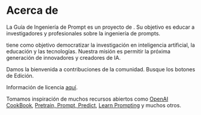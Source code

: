 # Acerca de

La Guía de Ingeniería de Prompt es un proyecto de . Su objetivo es educar a investigadores y profesionales sobre la ingeniería de prompts.

 tiene como objetivo democratizar la investigación en inteligencia artificial, la educación y las tecnologías. Nuestra misión es permitir la próxima generación de innovadores y creadores de IA.

Damos la bienvenida a contribuciones de la comunidad. Busque los botones de Edición.

Información de licencia [aquí](https://github.com/AdamLeeN/Prompt-Engineering-Guide#license).

Tomamos inspiración de muchos recursos abiertos como [OpenAI CookBook](https://github.com/openai/openai-cookbook), [Pretrain, Prompt, Predict](http://pretrain.nlpedia.ai/), [Learn Prompting](https://learnprompting.org/) y muchos otros.
